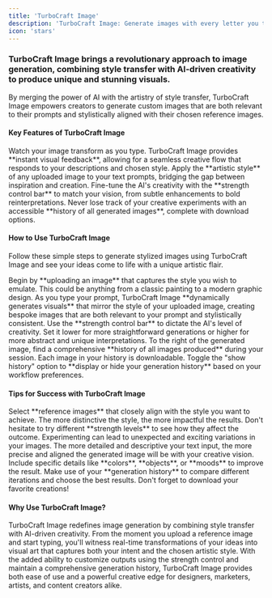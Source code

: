 ---
title: 'TurboCraft Image'
description: 'TurboCraft Image: Generate images with every letter you type.'
icon: 'stars'
---

### TurboCraft Image brings a revolutionary approach to image generation, combining style transfer with AI-driven creativity to produce unique and stunning visuals.

By merging the power of AI with the artistry of style transfer, TurboCraft Image empowers creators to generate custom images that are both relevant to their prompts and stylistically aligned with their chosen reference images.

#### Key Features of TurboCraft Image
<CardGroup cols={2}>
  <Card title="Real-Time Image Generation" icon="bolt">
    Watch your image transform as you type. TurboCraft Image provides **instant visual feedback**, allowing for a seamless creative flow that responds to your descriptions and chosen style.
  </Card>
  <Card title="Style Transfer" icon="palette">
    Apply the **artistic style** of any uploaded image to your text prompts, bridging the gap between inspiration and creation.
  </Card>
  <Card title="Customizable AI Strength" icon="sliders">
    Fine-tune the AI's creativity with the **strength control bar** to match your vision, from subtle enhancements to bold reinterpretations.
  </Card>
  <Card title="Generation History" icon="clock-rotate-left">
    Never lose track of your creative experiments with an accessible **history of all generated images**, complete with download options.
  </Card>
</CardGroup>

#### How to Use TurboCraft Image

Follow these simple steps to generate stylized images using TurboCraft Image and see your ideas come to life with a unique artistic flair.

<AccordionGroup>
  <Accordion title="Step 1: Start with an Image" icon="image">
    Begin by **uploading an image** that captures the style you wish to emulate. This could be anything from a classic painting to a modern graphic design.
  </Accordion>
  <Accordion title="Step 2: Craft Your Prompt" icon="keyboard">
    As you type your prompt, TurboCraft Image **dynamically generates visuals** that mirror the style of your uploaded image, creating bespoke images that are both relevant to your prompt and stylistically consistent.
  </Accordion>
  <Accordion title="Step 3: Adjust the Strength Control" icon="sliders">
    Use the **strength control bar** to dictate the AI's level of creativity. Set it lower for more straightforward generations or higher for more abstract and unique interpretations.
  </Accordion>
  <Accordion title="Step 4: Explore Your Generation History" icon="clock-rotate-left">
    To the right of the generated image, find a comprehensive **history of all images produced** during your session. Each image in your history is downloadable.
  </Accordion>
  <Accordion title="Step 5: Manage Your History Visibility" icon="eye">
    Toggle the "show history" option to **display or hide your generation history** based on your workflow preferences.
  </Accordion>
</AccordionGroup>

#### Tips for Success with TurboCraft Image

<AccordionGroup>
  <Accordion title="Choose Inspiring Reference Images" icon="image">
    Select **reference images** that closely align with the style you want to achieve. The more distinctive the style, the more impactful the results.
  </Accordion>
  <Accordion title="Experiment with Strength Settings" icon="sliders">
    Don't hesitate to try different **strength levels** to see how they affect the outcome. Experimenting can lead to unexpected and exciting variations in your images.
  </Accordion>
  <Accordion title="Be Descriptive with Prompts" icon="pencil">
    The more detailed and descriptive your text input, the more precise and aligned the generated image will be with your creative vision. Include specific details like **colors**, **objects**, or **moods** to improve the result.
  </Accordion>
  <Accordion title="Leverage Your Generation History" icon="clock-rotate-left">
    Make use of your **generation history** to compare different iterations and choose the best results. Don't forget to download your favorite creations!
  </Accordion>
</AccordionGroup>

#### Why Use TurboCraft Image?

TurboCraft Image redefines image generation by combining style transfer with AI-driven creativity. From the moment you upload a reference image and start typing, you'll witness real-time transformations of your ideas into visual art that captures both your intent and the chosen artistic style. With the added ability to customize outputs using the strength control and maintain a comprehensive generation history, TurboCraft Image provides both ease of use and a powerful creative edge for designers, marketers, artists, and content creators alike.
